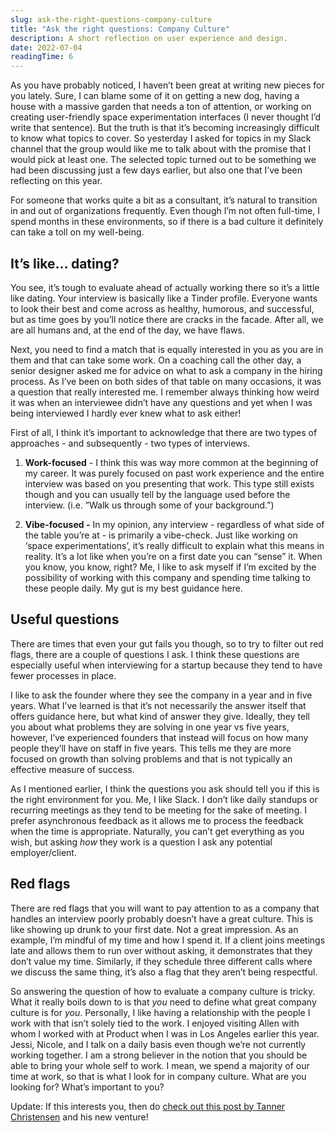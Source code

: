 ```yaml
---
slug: ask-the-right-questions-company-culture
title: "Ask the right questions: Company Culture"
description: A short reflection on user experience and design.
date: 2022-07-04
readingTime: 6
---
```


As you have probably noticed, I haven’t been great at writing new pieces for you lately. Sure, I can blame some of it on getting a new dog, having a house with a massive garden that needs a ton of attention, or working on creating user-friendly space experimentation interfaces (I never thought I’d write that sentence). But the truth is that it’s becoming increasingly difficult to know what topics to cover. So yesterday I asked for topics in my Slack channel that the group would like me to talk about with the promise that I would pick at least one. The selected topic turned out to be something we had been discussing just a few days earlier, but also one that I’ve been reflecting on this year.

For someone that works quite a bit as a consultant, it’s natural to transition in and out of organizations frequently. Even though I’m not often full-time, I spend months in these environments, so if there is a bad culture it definitely can take a toll on my well-being.

## It’s like… dating?

You see, it’s tough to evaluate ahead of actually working there so it’s a little like dating. Your interview is basically like a Tinder profile. Everyone wants to look their best and come across as healthy, humorous, and successful, but as time goes by you’ll notice there are cracks in the facade. After all, we are all humans and, at the end of the day, we have flaws.

Next, you need to find a match that is equally interested in you as you are in them and that can take some work. On a coaching call the other day, a senior designer asked me for advice on what to ask a company in the hiring process. As I’ve been on both sides of that table on many occasions, it was a question that really interested me. I remember always thinking how weird it was when an interviewee didn’t have any questions and yet when I was being interviewed I hardly ever knew what to ask either!

First of all, I think it’s important to acknowledge that there are two types of approaches - and subsequently - two types of interviews.

1. **Work-focused** - I think this was way more common at the beginning of my career. It was purely focused on past work experience and the entire interview was based on you presenting that work. This type still exists though and you can usually tell by the language used before the interview. (i.e. ”Walk us through some of your background.”)

2. **Vibe-focused -** In my opinion, any interview - regardless of what side of the table you’re at - is primarily a vibe-check. Just like working on ‘space experimentations’, it’s really difficult to explain what this means in reality. It’s a lot like when you’re on a first date you can “sense” it. When you know, you know, right? Me, I like to ask myself if I’m excited by the possibility of working with this company and spending time talking to these people daily. My gut is my best guidance here.

## Useful questions

There are times that even your gut fails you though, so to try to filter out red flags, there are a couple of questions I ask. I think these questions are especially useful when interviewing for a startup because they tend to have fewer processes in place.

I like to ask the founder where they see the company in a year and in five years. What I’ve learned is that it’s not necessarily the answer itself that offers guidance here, but what kind of answer they give. Ideally, they tell you about what problems they are solving in one year vs five years, however, I’ve experienced founders that instead will focus on how many people they’ll have on staff in five years. This tells me they are more focused on growth than solving problems and that is not typically an effective measure of success.

As I mentioned earlier, I think the questions you ask should tell you if this is the right environment for you. Me, I like Slack. I don’t like daily standups or recurring meetings as they tend to be meeting for the sake of meeting. I prefer asynchronous feedback as it allows me to process the feedback when the time is appropriate. Naturally, you can’t get everything as you wish, but asking *how* they work is a question I ask any potential employer/client.

## Red flags

There are red flags that you will want to pay attention to as a company that handles an interview poorly probably doesn’t have a great culture. This is like showing up drunk to your first date. Not a great impression. As an example, I’m mindful of my time and how I spend it. If a client joins meetings late and allows them to run over without asking, it demonstrates that they don’t value my time. Similarly, if they schedule three different calls where we discuss the same thing, it’s also a flag that they aren’t being respectful.

So answering the question of how to evaluate a company culture is tricky. What it really boils down to is that *you* need to define what great company culture is for *you*. Personally, I like having a relationship with the people I work with that isn’t solely tied to the work. I enjoyed visiting Allen with whom I worked with at Product when I was in Los Angeles earlier this year. Jessi, Nicole, and I talk on a daily basis even though we’re not currently working together. I am a strong believer in the notion that you should be able to bring your whole self to work. I mean, we spend a majority of our time at work, so that is what I look for in company culture. What are you looking for? What’s important to you?

Update: If this interests you, then do <a href="https://www.linkedin.com/posts/tannerchristensen_design-designers-interviewing-activity-6948646350062288896-PwV8?utm_source=linkedin_share&utm_medium=member_desktop_web">check out this post by Tanner Christensen</a> and his new venture!